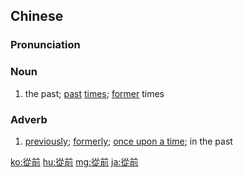 {{also|从前}}
==Chinese==
{{zh-forms|s=从前}}

===Pronunciation===
{{zh-pron
|m=cóngqián
|c=cung4 cin4
|h=pfs=chhiùng-chhièn
|ma=y
|mn=qz:chiông-chûiⁿ/tw,xm,zz:chiông-chiân
|cat=n,adv
}}

===Noun===
{{zh-noun}}

# the past; [[past]] [[time]]s; [[former]] times

===Adverb===
{{zh-adv}}

# [[previously]]; [[formerly]]; [[once upon a time]]; in the past

{{zh-cat|Beginning}}

[[ko:從前]]
[[hu:從前]]
[[mg:從前]]
[[ja:從前]]